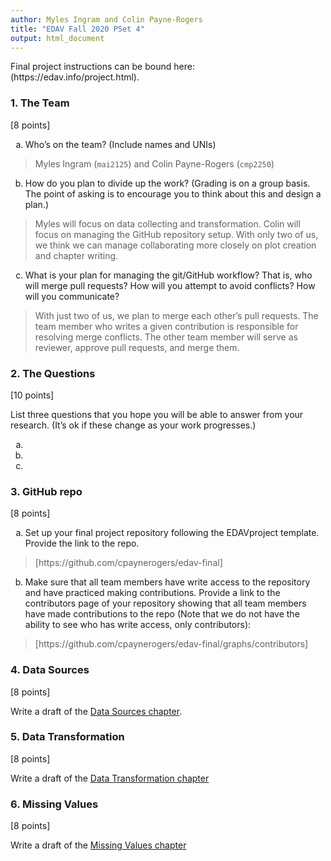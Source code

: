 ```yaml
---
author: Myles Ingram and Colin Payne-Rogers
title: "EDAV Fall 2020 PSet 4"
output: html_document
---
```


Final project instructions can be bound here: (https://edav.info/project.html).
    
### 1. The Team

[8 points]

a) Who's on the team? (Include names and UNIs)

> Myles Ingram (`mai2125`) and Colin Payne-Rogers (`cmp2250`)

b) How do you plan to divide up the work? (Grading is on a group basis. The point of asking is to encourage you to think about this and design a plan.)

> Myles will focus on data collecting and transformation. Colin will focus on managing the GitHub repository setup. With only two of us, we think we can manage collaborating more closely on plot creation and chapter writing.


c) What is your plan for managing the git/GitHub workflow? That is, who will merge pull requests? How will you attempt to avoid conflicts? How will you communicate?

> With just two of us, we plan to merge each other's pull requests. The team member who writes a given contribution is responsible for resolving merge conflicts. The other team member will serve as reviewer, approve pull requests, and merge them.

### 2. The Questions

[10 points]

List three questions that you hope you will be able to answer from your research. (It's ok if these change as your work progresses.)

a) 
  
  
b) 
  
  
c) 
  

### 3. GitHub repo

[8 points]

a) Set up your final project repository following the EDAVproject template. Provide the link to the repo.

> [https://github.com/cpaynerogers/edav-final]

b) Make sure that all team members have write access to the repository and have practiced making contributions. Provide a link to the contributors page of your repository showing that all team members have made contributions to the repo (Note that we do not have the ability to see who has write access, only contributors):

> [https://github.com/cpaynerogers/edav-final/graphs/contributors]

### 4. Data Sources

[8 points]

Write a draft of the [Data Sources chapter](https://edav.info/project#report-format).


### 5. Data Transformation

[8 points]

Write a draft of the [Data Transformation chapter](https://edav.info/project#report-format)


### 6. Missing Values

[8 points]

Write a draft of the [Missing Values chapter](https://edav.info/project#report-format)


